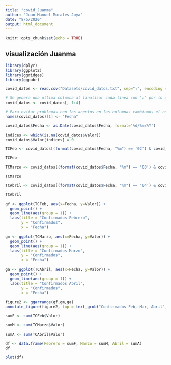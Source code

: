 ```yaml
---
title: "covid_Juanma"
author: "Juan Manuel Morales Joya"
date: "8/5/2020"
output: html_document
---
```


```r
knitr::opts_chunk$set(echo = TRUE)
```

## visualización Juanma

```r

library(dplyr)
library(ggplot2)
library(ggridges)
library(ggpubr)

covid_datos <- read.csv("Datasets/covid_datos.txt", sep=";", encoding = "UTF-8")

# Se genera una ultima columna al finalizar cada linea con ';' por lo que la eliminamos
covid_datos <- covid_datos[, 1:4]

# Para evitar problemas con los acentos en las columnas cambiamos el nombre de la primera
names(covid_datos)[1] <- "Fecha"

covid_datos$Fecha <- as.Date(covid_datos$Fecha, format='%d/%m/%Y')

indices <- which(is.na(covid_datos$Valor))
covid_datos$Valor[indices] = 0

```

```r

TCFeb <- covid_datos[(format(covid_datos$Fecha, "%m") == '02') & covid_datos$Territorio == "Andalucía" & covid_datos$Medida == "Total confirmados (PCR+test)", ]

TCFeb

TCMarzo <- covid_datos[(format(covid_datos$Fecha, "%m") == '03') & covid_datos$Territorio == "Andalucía" & covid_datos$Medida == "Total confirmados (PCR+test)", ]

TCMarzo

TCAbril <- covid_datos[(format(covid_datos$Fecha, "%m") == '04') & covid_datos$Territorio == "Andalucía" & covid_datos$Medida == "Total confirmados (PCR+test)", ]

TCAbril

gf <- ggplot(TCFeb, aes(x=Fecha, y=Valor)) +
  geom_point() +
  geom_line(aes(group = 1)) +
  labs(title = "Confirmados Febrero",
       y = "Confirmados",
       x = "Fecha")

gm <- ggplot(TCMarzo, aes(x=Fecha, y=Valor)) +
  geom_point() +
  geom_line(aes(group = 1)) +
  labs(title = "Confirmados Marzo",
       y = "Confirmados",
       x = "Fecha")

ga <- ggplot(TCAbril, aes(x=Fecha, y=Valor)) +
  geom_point() +
  geom_line(aes(group = 1)) +
  labs(title = "Confirmados Abril",
       y = "Confirmados",
       x = "Fecha")

figure2 <- ggarrange(gf,gm,ga)
annotate_figure(figure2, top = text_grob("Confirmados Feb, Mar, Abril", face = "bold", size = 12))

sumF <- sum(TCFeb$Valor)

sumM <- sum(TCMarzo$Valor)

sumA <- sum(TCAbril$Valor)

df <- data.frame(Febrero = sumF, Marzo = sumM, Abril = sumA)
df

plot(df)
```

```r



```
